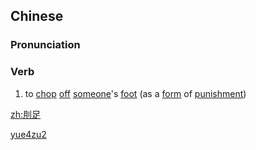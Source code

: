 ==Chinese==
{{zh-forms}}

===Pronunciation===
{{zh-pron
|m=yuèzú
|cat=v
}}

===Verb===
{{zh-verb}}

# {{lb|zh|archaic}} to [[chop]] [[off]] [[someone]]'s [[foot]] (as a [[form]] of [[punishment]])

[[Category:Mandarin archaic terms|yue4zu2]]

[[zh:刖足]]